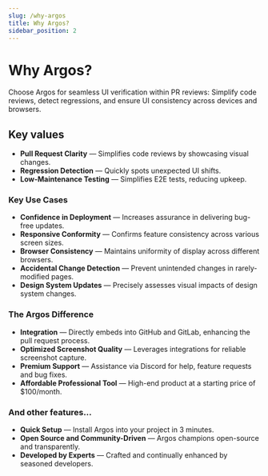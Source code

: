 ```yaml
---
slug: /why-argos
title: Why Argos?
sidebar_position: 2
---
```


# Why Argos?

Choose Argos for seamless UI verification within PR reviews: Simplify code reviews, detect regressions, and ensure UI consistency across devices and browsers.

## Key values

- **Pull Request Clarity** — Simplifies code reviews by showcasing visual changes.
- **Regression Detection** — Quickly spots unexpected UI shifts.
- **Low-Maintenance Testing** — Simplifies E2E tests, reducing upkeep.

### Key Use Cases

- **Confidence in Deployment** — Increases assurance in delivering bug-free updates.
- **Responsive Conformity** — Confirms feature consistency across various screen sizes.
- **Browser Consistency** — Maintains uniformity of display across different browsers.
- **Accidental Change Detection** — Prevent unintended changes in rarely-modified pages.
- **Design System Updates** — Precisely assesses visual impacts of design system changes.

### The Argos Difference

- **Integration** — Directly embeds into GitHub and GitLab, enhancing the pull request process.
- **Optimized Screenshot Quality** — Leverages integrations for reliable screenshot capture.
- **Premium Support** — Assistance via Discord for help, feature requests and bug fixes.
- **Affordable Professional Tool** — High-end product at a starting price of $100/month.

### And other features...

- **Quick Setup** — Install Argos into your project in 3 minutes.
- **Open Source and Community-Driven** — Argos champions open-source and transparently.
- **Developed by Experts** — Crafted and continually enhanced by seasoned developers.
